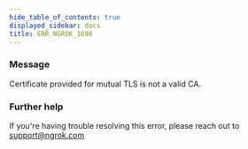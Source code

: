 ```yaml
---
hide_table_of_contents: true
displayed_sidebar: docs
title: ERR_NGROK_1696
---
```


### Message

Certificate provided for mutual TLS is not a valid CA.

### Further help

If you're having trouble resolving this error, please reach out to [support@ngrok.com](mailto:support@ngrok.com?subject=Help%20with%20ERR_NGROK_1696)
